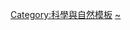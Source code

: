 {{Navbox
| name = Extraterrestrial life
| state = {{{state|autocollapse}}}
| title = [[外星生命]]
| listclass = hlist
|titlestyle = background:#99BBCF;
| basestyle = text-align: center;

| group1 = 事件和物體

| list1 =
*{{link-en|艾伦丘陵陨石77005|Allan Hills 77005}}
*[[艾伦丘陵陨石84001]]
*{{link-en|平流层中的活细胞|Cells in the stratosphere}}
*{{link-en|CI1陨石|CI1 fossils}}
*[[默奇森陨石]]
*[[奈克拉陨石]]
*{{link-en|波隆纳鲁瓦陨石|Polonnaruwa (meteorite)}}
*[[喀拉拉紅雨]]
*[[休格地隕石]]
*[[海盗号着陆器生物探测实验]]
*{{link-en|雅马拓陨石593|Yamato 000593}}

| group2 = 相关的信号
| list2 =
{{Navbox|subgroup
| group1 = 误认
| groupstyle = text-align: center;
| list1 =
*[[PSR B1919+21|CP 1919]] {{small|（被误认的脉冲星）}}
*{{link-en|CTA-102|CTA-102}} {{small|（被误认的类星体）}}
| group2 = [[恒星]]信号
| list2 =
*[[KIC 8462852]] {{small|（不寻常的光波动）}}
*[[EPIC 204278916]] {{small|（不寻常的光波动）}}
*{{tsl|en|VVV-WIT-07|VVV-WIT-07}} {{small|（不寻常的光波动）}}
*[[HD 164595]] {{small|（未知的无线电信号）}}
| group3 = 其他
| list3 =
*[[SHGb02+14a无线电信号|SHGb02+14a]] {{small|（无线电信号）}}
*[[Wow!訊號]] {{small|（尚无结论的信号）}}
*[[快速電波爆發]] {{small|（未知的信号）}}
*{{tsl|en|BLC1|BLC1}} {{small|（无线电信号）}}
}}
| group3 = 已知可能<br/>存在过生命的天体
| list3 =
*{{tsl|en|Earliest known life forms|已知最早的生命形式}}
*[[金星生命|金星]]
*[[火星生命|火星]]
*[[木卫二#可能的生命|木卫二]]
*[[土卫二#液态水存在的可能性|土卫二]]
*[[土卫六#可能的生命|土卫六]]

| group4 = [[行星適居性]]
| list4 =
*[[適居恆星表]]
*[[適居帶]]
*{{link-en|地球模拟|Earth analog}}
*[[地外液態水]]
*{{link-en|星系適居帶|Galactic habitable zone}}
*{{link-en|雙星系統適居性|Habitability of binary star systems}}
*[[橙矮星系統適居性]]
*{{link-en|红矮星系统适居性|Habitability of red dwarf systems}}
*{{link-en|天然卫星适居性|Habitability of natural satellites}}
*[[行星適居性]]

| group5 = [[天體生物學|相关航天任务]]
| list5 =
*[[小獵犬2號]]
<!--*[[Biological Oxidant and Life Detection]]-->
*{{tsl|en|BioSentinel|BioSentinel}}
*[[好奇號]]
*{{tsl|en|Darwin (spacecraft)|达尔文计划}}
*[[蜻蜓號]]
*{{tsl|en|Enceladus Explorer|土卫二探测者}}
*[[土卫二生命发现者]]<!--有多个译名-->
*[[木衛二飛越任務]]
*[[ExoMars|火星探测计划]]
**[[羅莎琳·富蘭克林號]]
<!--*[[ExoLance]]-->
*{{tsl|en|EXPOSE|EXPOSE}}
*{{tsl|en|Foton-M|光子太空船3號}}
*[[破冰生命]]
*{{tsl|en|Journey to Enceladus and Titan|土卫二及土卫六之旅}}
<!--*[[Laplace-P]]-->
*{{tsl|en|Life Investigation For Enceladus|土卫二生命搜寻计划}}
<!--*[[Living Interplanetary Flight Experiment]]-->
*[[火星间歇泉跳跃者]]
*[[火星樣本取回任務]]
*[[火星2020]]
<!--*[[Northern Light (spacecraft)|Northern Light]]-->
*[[机遇号火星漫游车]]
*[[紅龍號太空船]]
*[[勇气号火星探测器]]
*{{tsl|en|Tanpopo (mission)|蒲公英计划}}
*[[泰坦海洋探测器]]
*[[金星实地探测器]]
*[[維京1號]]
*[[維京2號]]

| group6 = {{tsl|en|Interstellar communication|星际通讯}}
| list6 =
*[[主动搜寻地外文明计划]]
*[[艾伦望远镜阵]]
*[[阿雷西博信息]]
*[[阿雷西博天文台]]
*{{tsl|en|Berkeley SETI Research Center|伯克利SETI研究中心}}
*{{tsl|en|Bracewell probe|布雷斯韦尔探针}}
*[[突破倡議]]
**{{tsl|en|Breakthrough Listen||突破聆听}}
**{{tsl|en|Breakthrough_Initiatives#Breakthrough_Message|突破讯息}}
*{{tsl|en|Communication with extraterrestrial intelligence|与外星生命的交流}}
*{{tsl|en|Gauss's Pythagorean right triangle proposal|高斯的毕达哥拉斯三角形倡议}}
*[[宇宙语言]]
*{{tsl|en|NIROSETI|NIROSETI}}
*[[先驅者鍍金鋁板]]
*{{tsl|en|Project Cyclops|独眼神计划}}
*[[奧茲瑪計畫]]
*[[鳳凰計畫 (美國)|鳳凰計畫]]
*[[搜寻来自近地外智慧生命群落的无线电波计划]]
*[[搜寻地外文明计划]]
*[[SETI@home]]
*{{tsl|en|setiQuest|setiQuest}}
*[[旅行者金唱片]]
*[[水坑 (无线电)|水坑]]
*[[宇宙语言学]]

| group7 = 展览
| list7 =
*{{tsl|en|The Science of Aliens|外星人科学}}

| group8 = 假说
| list8 =
*{{tsl|en|Aestivation hypothesis|蛰伏假说}}
*[[古代太空人]]
*{{tsl|en|Cosmic pluralism|宇宙多元论}}
*{{tsl|en|Directed panspermia|定向胚种论}}
*[[德雷克公式]]
*{{tsl|en|Extraterrestrial hypothesis|地外假说}}
*[[费米悖论]]
*[[大过滤理论]]
*[[假定型生物化学]]
*[[星际污染]]
*[[卡尔达肖夫指数]]
*[[平庸原理]]
*{{tsl|en|Neocatastrophism|新灾变论}}
*[[胚種論]]
*{{tsl|en|Planetarium hypothesis|天文馆假说}}
*[[地球殊異假說]]
*[[动物园假说]]

| group9 = 相关主题
| list9 =
*[[天體生物學]]
*{{tsl|en|Astroecology|宇宙生態學}}
*{{tsl|en|Biosignature|生物征迹}}
*[[嗜極生物]]
*{{tsl|en|Technosignature|技术征迹}}
*{{tsl|en|Brookings Report|布鲁克金报告}}
*[[圣马力诺指数]]
*{{tsl|en|Noogenesis|理性起源}}<!--http://www.ecsponline.com/yz/B67618A42294F4BBB85722E1F56330E66000.pdf-->
*[[行星保护]]
*[[外星人]]
*[[与外星人接触可能带来的文化影响]]
*{{tsl|en|Exotheology|外星人神学}}
*{{tsl|en|Extraterrestrials in fiction|小说中的外星人}}
*{{tsl|en|Xenoarchaeology|外星考古学}}
*{{tsl|en|Nexus for Exoplanet System Science|系外行星系统科学关系}}
*[[幽浮宗教]]

}}<noinclude>
{{collapsible option |statename=optional}}

[[Category:科學與自然模板]]
[[Category:外星生命|~]]
</noinclude>